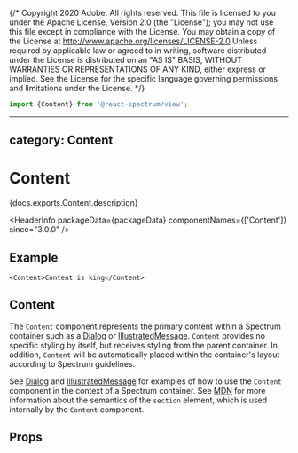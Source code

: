 {/* Copyright 2020 Adobe. All rights reserved.
This file is licensed to you under the Apache License, Version 2.0 (the "License");
you may not use this file except in compliance with the License. You may obtain a copy
of the License at http://www.apache.org/licenses/LICENSE-2.0
Unless required by applicable law or agreed to in writing, software distributed under
the License is distributed on an "AS IS" BASIS, WITHOUT WARRANTIES OR REPRESENTATIONS
OF ANY KIND, either express or implied. See the License for the specific language
governing permissions and limitations under the License. */}



```jsx import
import {Content} from '@react-spectrum/view';
```

---
category: Content
---

# Content

<PageDescription>{docs.exports.Content.description}</PageDescription>

<HeaderInfo
  packageData={packageData}
  componentNames={['Content']}
  since="3.0.0" />

## Example

```tsx example
<Content>Content is king</Content>
```

## Content

The `Content` component represents the primary content within a Spectrum container
such as a [Dialog](Dialog.html) or [IllustratedMessage](IllustratedMessage.html).
`Content` provides no specific styling by itself, but receives styling from the
parent container. In addition, `Content` will be automatically placed within the
container's layout according to Spectrum guidelines.

See [Dialog](Dialog.html#example) and [IllustratedMessage](IllustratedMessage.html#example)
for examples of how to use the `Content` component in the context of a Spectrum container.
See [MDN](https://developer.mozilla.org/en-US/docs/Web/HTML/Element/section) for more
information about the semantics of the `section` element, which is used internally
by the `Content` component.

## Props

<PropTable component={docs.exports.Content} links={docs.links} />
